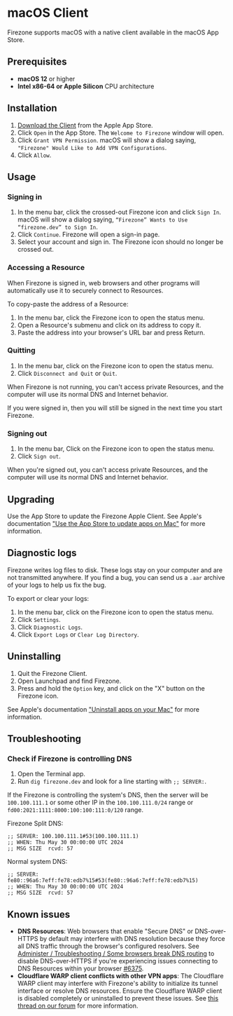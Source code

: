 
# macOS Client

Firezone supports macOS with a native client available in the macOS App Store.

## Prerequisites

- **macOS 12** or higher
- **Intel x86-64 or Apple Silicon** CPU architecture

## Installation

1. [Download the Client](https://apps.apple.com/us/app/firezone/id6443661826)
   from the Apple App Store.
1. Click `Open` in the App Store. The `Welcome to Firezone` window will open.
1. Click `Grant VPN Permission`. macOS will show a dialog saying,
   `"Firezone" Would Like to Add VPN Configurations`.
1. Click `Allow`.

## Usage

### Signing in

1. In the menu bar, click the crossed-out Firezone icon and click `Sign In`.
   macOS will show a dialog saying,
   `“Firezone” Wants to Use “firezone.dev” to Sign In`.
1. Click `Continue`. Firezone will open a sign-in page.
1. Select your account and sign in. The Firezone icon should no longer be
   crossed out.

### Accessing a Resource

When Firezone is signed in, web browsers and other programs will automatically
use it to securely connect to Resources.

To copy-paste the address of a Resource:

1. In the menu bar, click the Firezone icon to open the status menu.
1. Open a Resource's submenu and click on its address to copy it.
1. Paste the address into your browser's URL bar and press Return.

### Quitting

1. In the menu bar, click on the Firezone icon to open the status menu.
1. Click `Disconnect and Quit` or `Quit`.

When Firezone is not running, you can't access private Resources, and the
computer will use its normal DNS and Internet behavior.

If you were signed in, then you will still be signed in the next time you start
Firezone.

### Signing out

1. In the menu bar, Click on the Firezone icon to open the status menu.
1. Click `Sign out`.

When you're signed out, you can't access private Resources, and the computer
will use its normal DNS and Internet behavior.

## Upgrading

Use the App Store to update the Firezone Apple Client. See Apple's documentation
["Use the App Store to update apps on Mac"](https://support.apple.com/guide/app-store/update-apps-fir9b01adda3/3.0/mac/14.0)
for more information.

## Diagnostic logs

Firezone writes log files to disk. These logs stay on your computer and are not
transmitted anywhere. If you find a bug, you can send us a `.aar` archive of
your logs to help us fix the bug.

To export or clear your logs:

1. In the menu bar, click on the Firezone icon to open the status menu.
1. Click `Settings`.
1. Click `Diagnostic Logs`.
1. Click `Export Logs` or `Clear Log Directory`.

## Uninstalling

1. Quit the Firezone Client.
1. Open Launchpad and find Firezone.
1. Press and hold the `Option` key, and click on the "X" button on the Firezone
   icon.

See Apple's documentation
["Uninstall apps on your Mac"](https://support.apple.com/en-us/102610) for more
information.

## Troubleshooting

### Check if Firezone is controlling DNS

1. Open the Terminal app.
1. Run `dig firezone.dev` and look for a line starting with `;; SERVER:`.

If the Firezone is controlling the system's DNS, then the server will be
`100.100.111.1` or some other IP in the `100.100.111.0/24` range or
`fd00:2021:1111:8000:100:100:111:0/120` range.

Firezone Split DNS:

```text
;; SERVER: 100.100.111.1#53(100.100.111.1)
;; WHEN: Thu May 30 00:00:00 UTC 2024
;; MSG SIZE  rcvd: 57
```

Normal system DNS:

```text
;; SERVER: fe80::96a6:7eff:fe78:edb7%15#53(fe80::96a6:7eff:fe78:edb7%15)
;; WHEN: Thu May 30 00:00:00 UTC 2024
;; MSG SIZE  rcvd: 57
```

## Known issues

- **DNS Resources**: Web browsers that enable "Secure DNS" or DNS-over-HTTPS by
  default may interfere with DNS resolution because they force all DNS traffic
  through the browser's configured resolvers. See
  [Administer / Troubleshooting / Some browsers break DNS routing](/kb/administer/troubleshooting#some-browsers-break-dns-routing)
  to disable DNS-over-HTTPS if you're experiencing issues connecting to DNS
  Resources within your browser
  [#6375](https://github.com/firezone/firezone/issues/6375).
- **Cloudflare WARP client conflicts with other VPN apps**: The Cloudflare WARP
  client may interfere with Firezone's ability to initialize its tunnel
  interface or resolve DNS resources. Ensure the Cloudflare WARP client is
  disabled completely or uninstalled to prevent these issues. See
  [this thread on our forum](https://discourse.firez.one/t/firezone-app-on-macos/682)
  for more information.

<SupportOptions />
